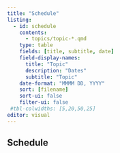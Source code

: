 ```yaml
---
title: "Schedule"
listing:
  - id: schedule
    contents:
      - topics/topic-*.qmd
    type: table
    fields: [title, subtitle, date]
    field-display-names:
      title: "Topic"
      description: "Dates"
      subtitle: "Topic"
    date-format: "MMMM DD, YYYY"
    sort: [filename]
    sort-ui: false
    filter-ui: false
 #tbl-colwidths: [5,20,50,25]
editor: visual
---
```


## Schedule

::: {#schedule}
:::
